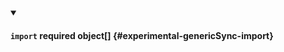 


<details className="config-field" data-expandable="true" open>
<summary>

#### `import` <span className="config-field-required" data-required="false">required</span> <span className="config-field-type">object[]</span> <span className="config-field-default"></span> <span className="config-field-enum"></span> {#experimental-genericSync-import}



</summary>

<PartialImportreference />


</details>
